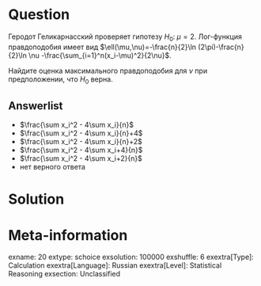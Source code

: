 Question
========
Геродот Геликарнасский проверяет гипотезу $H_0: \; \mu=2$. Лог-функция правдоподобия имеет вид $\ell(\mu,\nu)=-\frac{n}{2}\ln (2\pi)-\frac{n}{2}\ln \nu -\frac{\sum_{i=1}^n(x_i-\mu)^2}{2\nu}$. 

Найдите оценка максимального правдоподобия для $\nu$ при предположении, что $H_0$ верна.
 

Answerlist
----------
*  $\frac{\sum x_i^2 - 4\sum x_i}{n}$
*  $\frac{\sum x_i^2 - 4\sum x_i}{n}+4$
*  $\frac{\sum x_i^2 - 4\sum x_i}{n}+2$
*  $\frac{\sum x_i^2 - 4\sum x_i+4}{n}$
*  $\frac{\sum x_i^2 - 4\sum x_i+2}{n}$
* нет верного ответа

Solution
========

Meta-information
================
exname: 20
extype: schoice
exsolution: 100000
exshuffle: 6
exextra[Type]: Calculation
exextra[Language]: Russian
exextra[Level]: Statistical Reasoning
exsection: Unclassified
